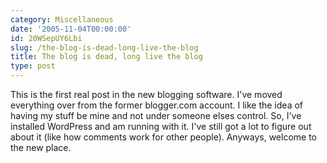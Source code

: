 ```yaml
---
category: Miscellaneous
date: '2005-11-04T00:00:00'
id: 20WSepUY6Lbi
slug: /the-blog-is-dead-long-live-the-blog
title: The blog is dead, long live the blog
type: post
---
```


This is the first real post in the new blogging software. I've
moved everything over from the former blogger.com account. I like
the idea of having my stuff be mine and not under someone elses
control. So, I've installed WordPress and am running with it. I've
still got a lot to figure out about it (like how comments work for
other people). Anyways, welcome to the new place.
